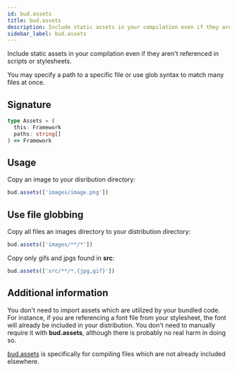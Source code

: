 ```yaml
---
id: bud.assets
title: bud.assets
description: Include static assets in your compilation even if they aren't referenced in scripts or stylesheets.
sidebar_label: bud.assets
---
```


Include static assets in your compilation even if they aren't referenced in scripts or stylesheets.

You may specify a path to a specific file or use glob syntax to match many files at once.

## Signature

```ts title='bud.assets.d.ts'
type Assets = (
  this: Framework
  paths: string[]
) => Framework
```

## Usage

Copy an image to your disribution directory:

```js title='bud.config.js'
bud.assets(['images/image.png'])
```

## Use file globbing

Copy all files an images directory to your distribution directory:

```js title='bud.config.js'
bud.assets(['images/**/*'])
```

Copy only gifs and jpgs found in **src**:

```js title='bud.config.js'
bud.assets(['src/**/*.{jpg,gif}'])
```

## Additional information

You don't need to import assets which are utilized by your bundled code. For instance, if you are referencing a font file from your stylesheet, the font will already be included in your distribution. You don't need to manually require it with **bud.assets**, although there is probably no real harm in doing so.

[bud.assets](/docs/bud.assets) is specifically for compiling files which are not already included elsewhere.

